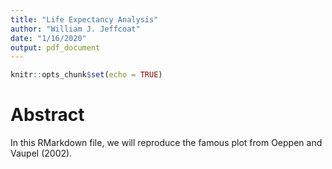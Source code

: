 ```yaml
---
title: "Life Expectancy Analysis"
author: "William J. Jeffcoat"
date: "1/16/2020"
output: pdf_document
---
```


```r
knitr::opts_chunk$set(echo = TRUE)
```

# Abstract #

In this RMarkdown file, we will reproduce the famous plot from Oeppen and Vaupel (2002).